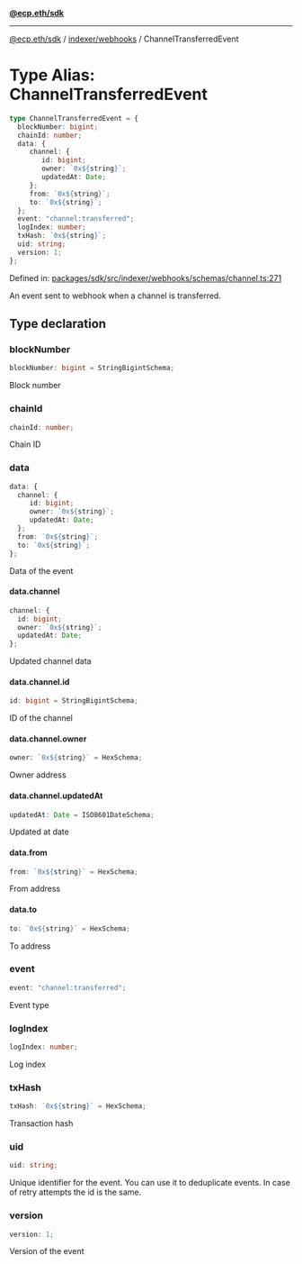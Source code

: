 [**@ecp.eth/sdk**](../../../index.mdx)

***

[@ecp.eth/sdk](/sdk-reference/index.mdx) / [indexer/webhooks](/sdk-reference/indexer/webhooks/index.mdx) / ChannelTransferredEvent

# Type Alias: ChannelTransferredEvent

```ts
type ChannelTransferredEvent = {
  blockNumber: bigint;
  chainId: number;
  data: {
     channel: {
        id: bigint;
        owner: `0x${string}`;
        updatedAt: Date;
     };
     from: `0x${string}`;
     to: `0x${string}`;
  };
  event: "channel:transferred";
  logIndex: number;
  txHash: `0x${string}`;
  uid: string;
  version: 1;
};
```

Defined in: [packages/sdk/src/indexer/webhooks/schemas/channel.ts:271](https://github.com/ecp-eth/comments-monorepo/blob/main/packages/sdk/src/indexer/webhooks/schemas/channel.ts#L271)

An event sent to webhook when a channel is transferred.

## Type declaration

### blockNumber

```ts
blockNumber: bigint = StringBigintSchema;
```

Block number

### chainId

```ts
chainId: number;
```

Chain ID

### data

```ts
data: {
  channel: {
     id: bigint;
     owner: `0x${string}`;
     updatedAt: Date;
  };
  from: `0x${string}`;
  to: `0x${string}`;
};
```

Data of the event

#### data.channel

```ts
channel: {
  id: bigint;
  owner: `0x${string}`;
  updatedAt: Date;
};
```

Updated channel data

#### data.channel.id

```ts
id: bigint = StringBigintSchema;
```

ID of the channel

#### data.channel.owner

```ts
owner: `0x${string}` = HexSchema;
```

Owner address

#### data.channel.updatedAt

```ts
updatedAt: Date = ISO8601DateSchema;
```

Updated at date

#### data.from

```ts
from: `0x${string}` = HexSchema;
```

From address

#### data.to

```ts
to: `0x${string}` = HexSchema;
```

To address

### event

```ts
event: "channel:transferred";
```

Event type

### logIndex

```ts
logIndex: number;
```

Log index

### txHash

```ts
txHash: `0x${string}` = HexSchema;
```

Transaction hash

### uid

```ts
uid: string;
```

Unique identifier for the event. You can use it to deduplicate events.
In case of retry attempts the id is the same.

### version

```ts
version: 1;
```

Version of the event
